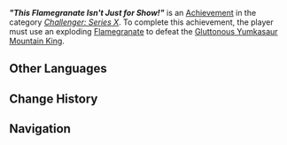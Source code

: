 {{Achievement Infobox
|id           = 82274
|order id     = 2274
|category     = Challenger: Series X
|description  = Use an exploding [[Flamegranate]] to defeat the [[Gluttonous Yumkasaur Mountain King]].
|requirements = 
|primogems    = 5
|tracking     = 
|topic        = Kongamato
|type         = Boss
|hidden       = 
}}
'''''"This Flamegranate Isn't Just for Show!"''''' is an [[Achievement]] in the category ''[[Challenger: Series X]]''. To complete this achievement, the player must use an exploding [[Flamegranate]] to defeat the [[Gluttonous Yumkasaur Mountain King]].
<!--
==Gameplay Notes==
* 

==Gallery==

==Video Guides==
{{EVT
|video1   = 
|caption1 = 
}}
-->
==Other Languages==
{{Other Languages
|en       = "This Flamegranate Isn't Just for Show!"
|zhs      = 「火榴果可不只是好看而已！」
|zhs_rm   = 
|zht      = 「火榴果可不只是好看而已！」
|zht_rm   = 
|zh_tl    = 
|ja       = 「フレイムグレネードの実は伊達じゃない！」
|ja_rm    = "Fureimu Gureneedo no Mi wa Date ja Nai!"
|ja_tl    = "Flamegranate Fruits Aren't Just for Show!"
|ko       = 「화염류탄 열매는 겉치레가 아니야!」
|ko_tl    = 
|es       = “¡Las flamigranadas no son solo bonitas!”
|es_tl    = “Flamegranates Aren't Just Pretty!”
|fr       = « Les flamboigrenades, ce n'est pas que pour faire joli ! »
|fr_tl    = "{{Lex|Flamegranates|fr}} Aren't Just for Show!"
|ru       = «Пламегранат не просто для красоты!»
|ru_tl    = 
|th       = "Flamegranate ไม่ได้มีดีแค่หน้าตาหรอกนะ!"
|th_rm    = 
|th_tl    = 
|vi       = "Lựu Lửa Không Chỉ Đẹp Mắt Đâu!"
|vi_tl    = 
|de       = „Flammengranaten sind nicht nur zur Schau!“
|de_tl    = 
|id       = "Flamegranate Bukan Hanya untuk Dipamerkan Saja!"
|id_tl    = "The Flamegranate Isn't Just for Show!"
|pt       = "As Fogorromãs não são apenas bonitas!"
|pt_tl    = 
|tr       = "Bu Alev Narı Sırf Gösteriş İçin Değil!"
|tr_tl    = 
|it       = Questo Vampagrano non è solo per bellezza!
|it_tl    = 
}}

==Change History==
{{Change History|5.3}}

==Navigation==
{{Achievement Navbox}}